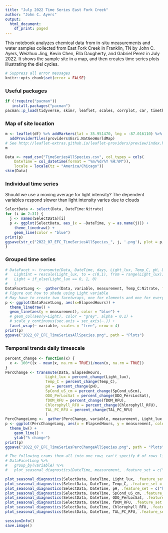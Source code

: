 ```yaml
---
title: "July 2022 Time Series East Fork Creek"
author: "John C. Ayers"
output:
  html_document:
    df_print: paged
---
```

This notebook analyzes chemical data from in-situ measurements and water samples collected from East Fork Creek in Franklin, TN by John C. Ayers, Weizhuo Jing, Kevin Chen, Ella Daugherty, and Gabriel Perez in July 2022. It shows the sample site in a map, and then creates time series plots illustrating the diel cycles. 

```r
# Suppress all error messages
knitr::opts_chunk$set(error = FALSE)
```

### Useful packages

```r
if (!require("pacman"))
   install.packages("pacman")
pacman::p_load(tidyverse, skimr, leaflet, scales, corrplot, car, timetk)

```

### Map of site location

```r
m <- leaflet(df) %>% addMarkers(lat = 35.951470, lng = -87.016110) %>% 
  addProviderTiles(providers$Esri.NatGeoWorldMap)
# See http://leaflet-extras.github.io/leaflet-providers/preview/index.html
m

```

```r
Data <- read_csv("TimeSeriesAllSpecies.csv", col_types = cols(
    DateTime = col_datetime(format = "%m/%d/%Y %H:%M")), 
    locale = locale(tz = "America/Chicago"))
skim(Data)

```

### Individual time series

Should we use a moving average for light intensity? The dependent variables respond slower than light intensity varies due to clouds

```r
SelectData <- select(Data, DateTime:Nitrate)
for (i in 2:31) {
  j <- names(SelectData)[i]
  p <- ggplot(SelectData, aes_(x = ~DateTime, y = as.name(j))) +
    theme_linedraw() +
    geom_line(color = "blue")
print(p)
ggsave(str_c("2022_07_EFC_TimeSeriesAllSpecies_", j, '.png'), plot = p, path = "Plots")
}

```

### Grouped time series

```r
# DataFacet <- transmute(Data, DateTime, days, Light_lux, Temp_C, pH, Depth_m, SpCond_uS_cm, ODO_PerLocSat, fDOM_RFU, Chlorophyll_RFU, TAL_PC_RFU,
#   LightInt = rescale(Light_lux, to = c(0,1), from = range(Light_lux)),
#   Light = if_else(Light_lux == 0, 1, 0)
#   )
DataFacetLong <-  gather(Data, variable, measurement, Temp_C:Nitrate, factor_key=TRUE)
# Figure out how to shade using Light variable
# May have to create two facetwraps, one for elements and one for everything else
p <- ggplot(DataFacetLong, aes(x=ElapsedHours)) +
  theme_linedraw() +
  geom_line(aes(y = measurement), color = "blue") +
  # geom_col(aes(y=Light), color = "grey", alpha = 0.1) +
  # scale_y_continuous(sec.axis = sec_axis(~.)) +
  facet_wrap(~ variable, scales = "free", nrow = 4)
print(p)
ggsave("2022_07_EFC_TimeSeriesAllSpecies.png", path = "Plots")

```

### Temporal trends daily timescale

```r
percent_change <- function(x) {
  x <- 100*((x - mean(x, na.rm = TRUE))/mean(x, na.rm = TRUE))
}
PercChange <- transmute(Data, ElapsedHours,
                  Light_lux = percent_change(Light_lux),
                  Temp_C = percent_change(Temp_C),
                  pH = percent_change(pH),
                  SpCond_uS_cm = percent_change(SpCond_uScm),
                  ODO_PerLocSat = percent_change(ODO_PercLocSat),
                  fDOM_RFU = percent_change(fDOM_RFU),
                  Chlorophyll_RFU = percent_change(Chlorophyll_RFU),
                  TAL_PC_RFU = percent_change(TAL_PC_RFU)
                  )
PercChangeLong <-  gather(PercChange, variable, measurement, Light_lux:TAL_PC_RFU)
p <- ggplot(PercChangeLong, aes(x = ElapsedHours, y = measurement, color = variable)) +
  theme_bw() +
    geom_line() +
    ylab("% change")
print(p)
ggsave("2022_07_EFC_TimeSeriesPercChangeAllSpecies.png", path = "Plots")

```


```r

# The following crams them all into one row; can't specify # of rows like facet_wrap
# DataFacetLong %>%
#   group_by(variable) %>%
#   plot_seasonal_diagnostics(DateTime, measurement, .feature_set = c("hour"), .interactive = FALSE, nrow = 3)

plot_seasonal_diagnostics(SelectData, DateTime, Light_lux, .feature_set = c("hour"), .interactive = TRUE, .title = "Light (lux)")
plot_seasonal_diagnostics(SelectData, DateTime, Temp_C, .feature_set = c("hour"), .interactive = TRUE, .title = "Temperature (°C)")
plot_seasonal_diagnostics(SelectData, DateTime, pH, .feature_set = c("hour"), .interactive = TRUE, .title = "pH")
plot_seasonal_diagnostics(SelectData, DateTime, SpCond_uS_cm, .feature_set = c("hour"), .interactive = TRUE, .title = "Specific Conductivity (μS/cm)")
plot_seasonal_diagnostics(SelectData, DateTime, ODO_PerLocSat, .feature_set = c("hour"), .interactive = TRUE, .title = "Dissolved Oxygen (% saturation)")
plot_seasonal_diagnostics(SelectData, DateTime, fDOM_RFU, .feature_set = c("hour"), .interactive = TRUE, .title = "Dissolved organic matter (RFU)")
plot_seasonal_diagnostics(SelectData, DateTime, Chlorophyll_RFU, .feature_set = c("hour"), .interactive = TRUE, .title = "Chlorophyll (RFU)")
plot_seasonal_diagnostics(SelectData, DateTime, TAL_PC_RFU, .feature_set = c("hour"), .interactive = TRUE, .title = "Total Algae (RFU)")

```


```r
sessionInfo()
save.image()

```

